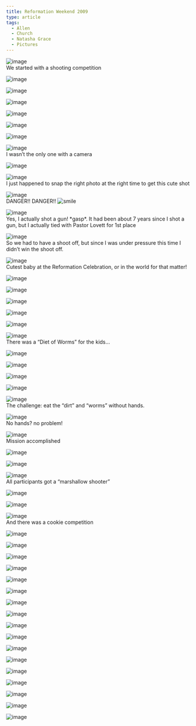 ```yaml
---
title: Reformation Weekend 2009
type: article
tags:
  - Allen
  - Church
  - Natasha Grace
  - Pictures
---
```


![image](/images/uploads/refweekend2009/refweekend2009-01.jpg)  
We started with a shooting competition

![image](/images/uploads/refweekend2009/refweekend2009-02.jpg)

![image](/images/uploads/refweekend2009/refweekend2009-03.jpg)

![image](/images/uploads/refweekend2009/refweekend2009-04.jpg)

![image](/images/uploads/refweekend2009/refweekend2009-05.jpg)

![image](/images/uploads/refweekend2009/refweekend2009-06.jpg)

![image](/images/uploads/refweekend2009/refweekend2009-07.jpg)

![image](/images/uploads/refweekend2009/refweekend2009-08.jpg)  
I wasn’t the only one with a camera

![image](/images/uploads/refweekend2009/refweekend2009-09.jpg)

![image](/images/uploads/refweekend2009/refweekend2009-10.jpg)  
I just happened to snap the right photo at the right time to get this cute shot

![image](/images/uploads/refweekend2009/refweekend2009-11.jpg)  
DANGER!! DANGER!! ![smile](smile.gif)

![image](/images/uploads/refweekend2009/refweekend2009-12.jpg)  
Yes, I actually shot a gun! \*gasp\*. It had been about 7 years since I shot a gun, but I actually tied with Pastor Lovett for 1st place

![image](/images/uploads/refweekend2009/refweekend2009-13.jpg)  
So we had to have a shoot off, but since I was under pressure this time I didn’t win the shoot off.

![image](/images/uploads/refweekend2009/refweekend2009-14.jpg)  
Cutest baby at the Reformation Celebration, or in the world for that matter!

![image](/images/uploads/refweekend2009/refweekend2009-15.jpg)

![image](/images/uploads/refweekend2009/refweekend2009-16.jpg)

![image](/images/uploads/refweekend2009/refweekend2009-17.jpg)

![image](/images/uploads/refweekend2009/refweekend2009-18.jpg)

![image](/images/uploads/refweekend2009/refweekend2009-19.jpg)

![image](/images/uploads/refweekend2009/refweekend2009-20.jpg)  
There was a “Diet of Worms” for the kids…

![image](/images/uploads/refweekend2009/refweekend2009-21.jpg)

![image](/images/uploads/refweekend2009/refweekend2009-22.jpg)

![image](/images/uploads/refweekend2009/refweekend2009-23.jpg)

![image](/images/uploads/refweekend2009/refweekend2009-24.jpg)

![image](/images/uploads/refweekend2009/refweekend2009-25.jpg)  
The challenge: eat the “dirt” and “worms” without hands.

![image](/images/uploads/refweekend2009/refweekend2009-26.jpg)  
No hands? no problem!

![image](/images/uploads/refweekend2009/refweekend2009-27.jpg)  
Mission accomplished

![image](/images/uploads/refweekend2009/refweekend2009-28.jpg)

![image](/images/uploads/refweekend2009/refweekend2009-29.jpg)

![image](/images/uploads/refweekend2009/refweekend2009-30.jpg)  
All participants got a “marshallow shooter”

![image](/images/uploads/refweekend2009/refweekend2009-31.jpg)

![image](/images/uploads/refweekend2009/refweekend2009-32.jpg)

![image](/images/uploads/refweekend2009/refweekend2009-33.jpg)  
And there was a cookie competition

![image](/images/uploads/refweekend2009/refweekend2009-34.jpg)

![image](/images/uploads/refweekend2009/refweekend2009-35.jpg)

![image](/images/uploads/refweekend2009/refweekend2009-36.jpg)

![image](/images/uploads/refweekend2009/refweekend2009-37.jpg)

![image](/images/uploads/refweekend2009/refweekend2009-38.jpg)

![image](/images/uploads/refweekend2009/refweekend2009-39.jpg)

![image](/images/uploads/refweekend2009/refweekend2009-40.jpg)

![image](/images/uploads/refweekend2009/refweekend2009-41.jpg)

![image](/images/uploads/refweekend2009/refweekend2009-42.jpg)

![image](/images/uploads/refweekend2009/refweekend2009-43.jpg)

![image](/images/uploads/refweekend2009/refweekend2009-44.jpg)

![image](/images/uploads/refweekend2009/refweekend2009-45.jpg)

![image](/images/uploads/refweekend2009/refweekend2009-46.jpg)

![image](/images/uploads/refweekend2009/refweekend2009-47.jpg)

![image](/images/uploads/refweekend2009/refweekend2009-48.jpg)

![image](/images/uploads/refweekend2009/refweekend2009-49.jpg)

![image](/images/uploads/refweekend2009/refweekend2009-50.jpg)
